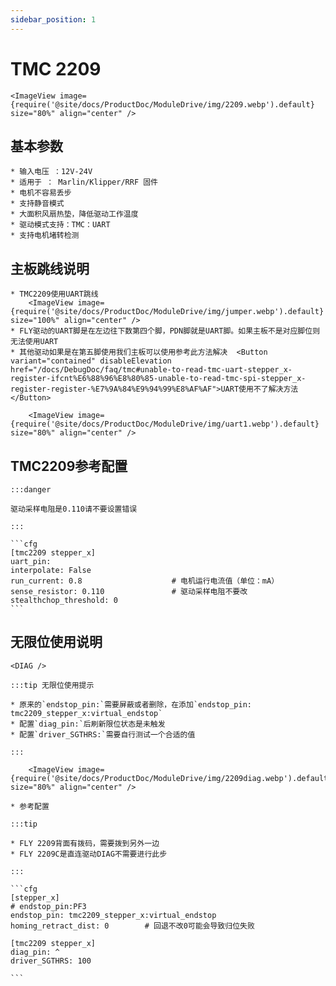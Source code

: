 ```yaml
---
sidebar_position: 1
---
```





# TMC 2209

    <ImageView image={require('@site/docs/ProductDoc/ModuleDrive/img/2209.webp').default} size="80%" align="center" />

## 基本参数

    * 输入电压 ：12V-24V
    * 适用于 ： Marlin/Klipper/RRF 固件
    * 电机不容易丢步
    * 支持静音模式
    * 大面积风扇热垫，降低驱动工作温度
    * 驱动模式支持：TMC：UART
    * 支持电机堵转检测

## 主板跳线说明

    * TMC2209使用UART跳线
        <ImageView image={require('@site/docs/ProductDoc/ModuleDrive/img/jumper.webp').default} size="100%" align="center" />
    * FLY驱动的UART脚是在左边往下数第四个脚，PDN脚就是UART脚。如果主板不是对应脚位则无法使用UART
    * 其他驱动如果是在第五脚使用我们主板可以使用参考此方法解决  <Button variant="contained" disableElevation href="/docs/DebugDoc/faq/tmc#unable-to-read-tmc-uart-stepper_x-register-ifcnt%E6%88%96%E8%80%85-unable-to-read-tmc-spi-stepper_x-register-register-%E7%9A%84%E9%94%99%E8%AF%AF">UART使用不了解决方法</Button>
        
        <ImageView image={require('@site/docs/ProductDoc/ModuleDrive/img/uart1.webp').default} size="80%" align="center" />

## TMC2209参考配置

    :::danger

    驱动采样电阻是0.110请不要设置错误

    :::

    ```cfg
    [tmc2209 stepper_x]
    uart_pin: 
    interpolate: False
    run_current: 0.8                    # 电机运行电流值（单位：mA）
    sense_resistor: 0.110               # 驱动采样电阻不要改
    stealthchop_threshold: 0
    ```

## 无限位使用说明

    <DIAG />

    :::tip 无限位使用提示

    * 原来的`endstop_pin:`需要屏蔽或者删除，在添加`endstop_pin: tmc2209_stepper_x:virtual_endstop`
    * 配置`diag_pin:`后刷新限位状态是未触发
    * 配置`driver_SGTHRS:`需要自行测试一个合适的值

    :::

        <ImageView image={require('@site/docs/ProductDoc/ModuleDrive/img/2209diag.webp').default} size="80%" align="center" />

    * 参考配置

    :::tip

    * FLY 2209背面有拨码，需要拨到另外一边
    * FLY 2209C是直连驱动DIAG不需要进行此步

    :::

    ```cfg
    [stepper_x]
    # endstop_pin:PF3
    endstop_pin: tmc2209_stepper_x:virtual_endstop
    homing_retract_dist: 0        # 回退不改0可能会导致归位失败

    [tmc2209 stepper_x]
    diag_pin: ^
    driver_SGTHRS: 100
    
    ```